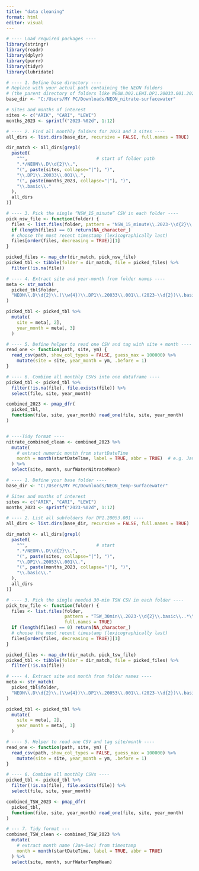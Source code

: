 ```yaml
---
title: "data cleaning"
format: html
editor: visual
---
```


```r
# ---- Load required packages ----
library(stringr)
library(readr)
library(dplyr)
library(purrr)
library(tidyr)
library(lubridate)

# ---- 1. Define base directory ----
# Replace with your actual path containing the NEON folders
# (the parent directory of folders like NEON.D02.LEWI.DP1.20033.001.2023-01.basic...)
base_dir <- "C:/Users/MY PC/Downloads/NEON_nitrate-surfacewater"

# Sites and months of interest
sites <- c("ARIK", "CARI", "LEWI")
months_2023 <- sprintf("2023-%02d", 1:12)

# ---- 2. Find all monthly folders for 2023 and 3 sites ----
all_dirs <- list.dirs(base_dir, recursive = FALSE, full.names = TRUE)

dir_match <- all_dirs[grepl(
  paste0(
    "^",                          # start of folder path
    ".*/NEON\\.D\\d{2}\\.",
    "(", paste(sites, collapse="|"), ")",
    "\\.DP1\\.20033\\.001\\.",
    "(", paste(months_2023, collapse="|"), ")",
    "\\.basic\\."
  ),
  all_dirs
)]

# ---- 3. Pick the single “NSW_15_minute” CSV in each folder ----
pick_nsw_file <- function(folder) {
  files <- list.files(folder, pattern = "NSW_15_minute\\.2023-\\d{2}\\.basic\\..*\\.csv$", full.names = TRUE)
  if (length(files) == 0) return(NA_character_)
  # choose the most recent timestamp (lexicographically last)
  files[order(files, decreasing = TRUE)][1]
}

picked_files <- map_chr(dir_match, pick_nsw_file)
picked_tbl <- tibble(folder = dir_match, file = picked_files) %>%
  filter(!is.na(file))

# ---- 4. Extract site and year-month from folder names ----
meta <- str_match(
  picked_tbl$folder,
  "NEON\\.D\\d{2}\\.(\\w{4})\\.DP1\\.20033\\.001\\.(2023-\\d{2})\\.basic\\."
)

picked_tbl <- picked_tbl %>%
  mutate(
    site = meta[, 2],
    year_month = meta[, 3]
  )

# ---- 5. Define helper to read one CSV and tag with site + month ----
read_one <- function(path, site, ym) {
  read_csv(path, show_col_types = FALSE, guess_max = 100000) %>%
    mutate(site = site, year_month = ym, .before = 1)
}

# ---- 6. Combine all monthly CSVs into one dataframe ----
picked_tbl <- picked_tbl %>%
  filter(!is.na(file), file.exists(file)) %>%
  select(file, site, year_month)

combined_2023 <- pmap_dfr(
  picked_tbl,
  function(file, site, year_month) read_one(file, site, year_month)
)


# ----Tidy format ----
nitrate_combined_clean <- combined_2023 %>%
  mutate(
    # extract numeric month from startDateTime
    month = month(startDateTime, label = TRUE, abbr = TRUE)  # e.g. Jan, Feb, ...
  ) %>%
  select(site, month, surfWaterNitrateMean)


```

```r
# ---- 1. Define your base folder ----
base_dir <- "C:/Users/MY PC/Downloads/NEON_temp-surfacewater"

# Sites and months of interest
sites <- c("ARIK", "CARI", "LEWI")
months_2023 <- sprintf("2023-%02d", 1:12)

# ---- 2. List all subfolders for DP1.20053.001 ----
all_dirs <- list.dirs(base_dir, recursive = FALSE, full.names = TRUE)

dir_match <- all_dirs[grepl(
  paste0(
    "^",                          # start
    ".*/NEON\\.D\\d{2}\\.",
    "(", paste(sites, collapse="|"), ")",
    "\\.DP1\\.20053\\.001\\.",
    "(", paste(months_2023, collapse="|"), ")",
    "\\.basic\\."
  ),
  all_dirs
)]

# ---- 3. Pick the single needed 30-min TSW CSV in each folder ----
pick_tsw_file <- function(folder) {
  files <- list.files(folder,
                      pattern = "TSW_30min\\.2023-\\d{2}\\.basic\\..*\\.csv$",
                      full.names = TRUE)
  if (length(files) == 0) return(NA_character_)
  # choose the most recent timestamp (lexicographically last)
  files[order(files, decreasing = TRUE)][1]
}

picked_files <- map_chr(dir_match, pick_tsw_file)
picked_tbl <- tibble(folder = dir_match, file = picked_files) %>%
  filter(!is.na(file))

# ---- 4. Extract site and month from folder names ----
meta <- str_match(
  picked_tbl$folder,
  "NEON\\.D\\d{2}\\.(\\w{4})\\.DP1\\.20053\\.001\\.(2023-\\d{2})\\.basic\\."
)

picked_tbl <- picked_tbl %>%
  mutate(
    site = meta[, 2],
    year_month = meta[, 3]
  )

# ---- 5. Helper to read one CSV and tag site/month ----
read_one <- function(path, site, ym) {
  read_csv(path, show_col_types = FALSE, guess_max = 100000) %>%
    mutate(site = site, year_month = ym, .before = 1)
}

# ---- 6. Combine all monthly CSVs ----
picked_tbl <- picked_tbl %>%
  filter(!is.na(file), file.exists(file)) %>%
  select(file, site, year_month)

combined_TSW_2023 <- pmap_dfr(
  picked_tbl,
  function(file, site, year_month) read_one(file, site, year_month)
)

# --- 7. Tidy format ---
combined_TSW_clean <- combined_TSW_2023 %>%
  mutate(
    # extract month name (Jan–Dec) from timestamp
    month = month(startDateTime, label = TRUE, abbr = TRUE)
  ) %>%
  select(site, month, surfWaterTempMean)
```

